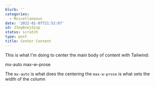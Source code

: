 ```yaml
---
blurb: ''
categories:
  - Miscellaneous
date: '2022-01-07T21:52:07'
id: 23og0zejdjup
status: scratch
type: post
title: Center Content
---
```


This is what I'm doing to center the main body of content with Tailwind:

mx-auto max-w-prose

The `mx-auto` is what does the centering the `max-w-prose` is what sets the width of the column 

